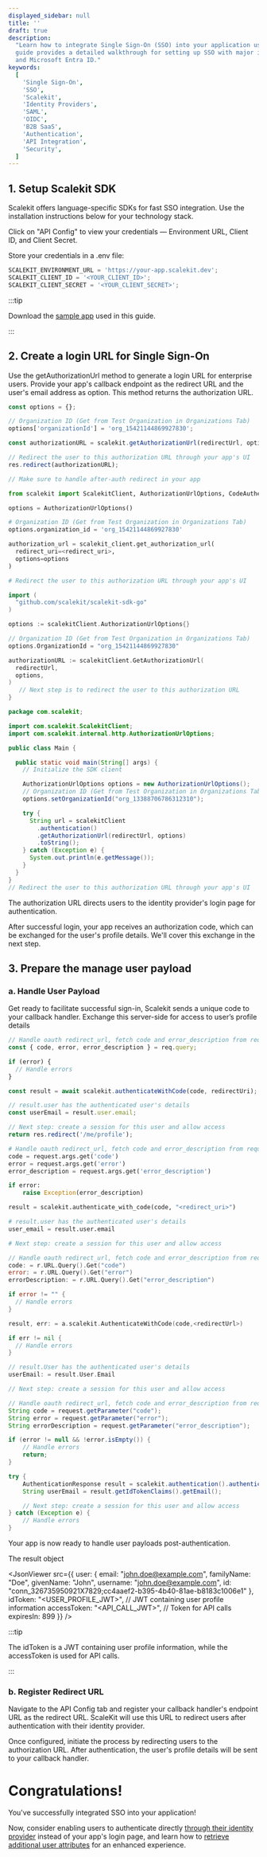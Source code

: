 ```yaml
---
displayed_sidebar: null
title: ''
draft: true
description:
  "Learn how to integrate Single Sign-On (SSO) into your application using Scalekit's APIs. This
  guide provides a detailed walkthrough for setting up SSO with major identity providers like Okta
  and Microsoft Entra ID."
keywords:
  [
    'Single Sign-On',
    'SSO',
    'Scalekit',
    'Identity Providers',
    'SAML',
    'OIDC',
    'B2B SaaS',
    'Authentication',
    'API Integration',
    'Security',
  ]
---
```



## 1. Setup Scalekit SDK

Scalekit offers language-specific SDKs for fast SSO integration. Use the installation instructions
below for your technology stack.

<InstallSDK />

Click on "API Config" to view your credentials — Environment URL, Client ID, and Client Secret.

Store your credentials in a <SimpleCode>.env</SimpleCode> file:

<CodeWithHeader title=".env">

```jsx
SCALEKIT_ENVIRONMENT_URL = 'https://your-app.scalekit.dev';
SCALEKIT_CLIENT_ID = '<YOUR_CLIENT_ID>';
SCALEKIT_CLIENT_SECRET = '<YOUR_CLIENT_SECRET>';
```

</CodeWithHeader>

:::tip

Download the [sample app](https://github.com/scalekit-inc/sso-express-example) used in this guide.

:::

## 2. Create a login URL for Single Sign-On

Use the <SimpleCode>getAuthorizationUrl</SimpleCode> method to generate a login URL for enterprise users. Provide your app's callback endpoint as the redirect URL and the user's email address as option. This method returns the authorization URL.
<CodeWithHeader>

<Tabs groupId="tech-stack" queryString>
<TabItem value="nodejs" label="Node.js">

```javascript showLineNumbers
const options = {};

// Organization ID (Get from Test Organization in Organizations Tab)
options['organizationId'] = 'org_15421144869927830';

const authorizationURL = scalekit.getAuthorizationUrl(redirectUrl, options);

// Redirect the user to this authorization URL through your app's UI
res.redirect(authorizationURL);

// Make sure to handle after-auth redirect in your app
```

</TabItem>
<TabItem value="py" label="Python">

```python showLineNumbers
from scalekit import ScalekitClient, AuthorizationUrlOptions, CodeAuthenticationOptions

options = AuthorizationUrlOptions()

# Organization ID (Get from Test Organization in Organizations Tab)
options.organization_id = 'org_15421144869927830'

authorization_url = scalekit_client.get_authorization_url(
  redirect_uri=<redirect_uri>,
  options=options
)

# Redirect the user to this authorization URL through your app's UI

```

</TabItem>
<TabItem value="golang" label="Go">

```go showLineNumbers
import (
  "github.com/scalekit/scalekit-sdk-go"
)

options := scalekitClient.AuthorizationUrlOptions{}

// Organization ID (Get from Test Organization in Organizations Tab)
options.OrganizationId = "org_15421144869927830"

authorizationURL := scalekitClient.GetAuthorizationUrl(
  redirectUrl,
  options,
)
   // Next step is to redirect the user to this authorization URL
}
```

</TabItem>

<TabItem value="java" label="Java">

```java showLineNumbers
package com.scalekit;

import com.scalekit.ScalekitClient;
import com.scalekit.internal.http.AuthorizationUrlOptions;

public class Main {

  public static void main(String[] args) {
    // Initialize the SDK client

    AuthorizationUrlOptions options = new AuthorizationUrlOptions();
    // Organization ID (Get from Test Organization in Organizations Tab)
    options.setOrganizationId("org_13388706786312310");

    try {
      String url = scalekitClient
        .authentication()
        .getAuthorizationUrl(redirectUrl, options)
        .toString();
    } catch (Exception e) {
      System.out.println(e.getMessage());
    }
  }
}
// Redirect the user to this authorization URL through your app's UI

```

</TabItem>

</Tabs>
</CodeWithHeader>

The authorization URL directs users to the identity provider's login page for authentication.

After successful login, your app receives an authorization code, which can be exchanged for the user's profile details. We'll cover this exchange in the next step.

## 3. Prepare the manage user payload

### a. Handle User Payload

Get ready to facilitate successful sign-in, Scalekit sends a unique code to your callback handler.
Exchange this server-side for access to user’s profile details

<CodeWithHeader>
<Tabs groupId="tech-stack" queryString>
<TabItem value="nodejs" label="Node.js">

```javascript showLineNumbers
// Handle oauth redirect_url, fetch code and error_description from request params
const { code, error, error_description } = req.query;

if (error) {
  // Handle errors
}

const result = await scalekit.authenticateWithCode(code, redirectUri);

// result.user has the authenticated user's details
const userEmail = result.user.email;

// Next step: create a session for this user and allow access
return res.redirect('/me/profile');
```

</TabItem>
<TabItem value="py" label="Python">

```python showLineNumbers
# Handle oauth redirect_url, fetch code and error_description from request params
code = request.args.get('code')
error = request.args.get('error')
error_description = request.args.get('error_description')

if error:
    raise Exception(error_description)

result = scalekit.authenticate_with_code(code, "<redirect_uri>")

# result.user has the authenticated user's details
user_email = result.user.email

# Next step: create a session for this user and allow access
```

</TabItem>
<TabItem value="golang" label="Go">

```go showLineNumbers
// Handle oauth redirect_url, fetch code and error_description from request params
code: = r.URL.Query().Get("code")
error: = r.URL.Query().Get("error")
errorDescription: = r.URL.Query().Get("error_description")

if error != "" {
  // Handle errors
}

result, err: = a.scalekit.AuthenticateWithCode(code,<redirectUrl>)

if err != nil {
  // Handle errors
}

// result.User has the authenticated user's details
userEmail: = result.User.Email

// Next step: create a session for this user and allow access
```

</TabItem>

<TabItem value="java" label="Java">

```java
// Handle oauth redirect_url, fetch code and error_description from request params
String code = request.getParameter("code");
String error = request.getParameter("error");
String errorDescription = request.getParameter("error_description");

if (error != null && !error.isEmpty()) {
    // Handle errors
    return;
}

try {
    AuthenticationResponse result = scalekit.authentication().authenticateWithCode(code, redirectUrl);
    String userEmail = result.getIdTokenClaims().getEmail();

    // Next step: create a session for this user and allow access
} catch (Exception e) {
    // Handle errors
}
```

</TabItem>

</Tabs>
</CodeWithHeader>

Your app is now ready to handle user payloads post-authentication.

The <SimpleCode>result</SimpleCode> object

<CodeWithHeader title="Result Object">

<JsonViewer
src={{
  user: {
    email: "john.doe@example.com",
    familyName: "Doe",
    givenName: "John",
    username: "john.doe@example.com",
    id: "conn_326735950921X7829;cc4aaef2-b395-4b40-81ae-b8183c1006e1"
  },
  idToken: "<USER_PROFILE_JWT>", // JWT containing user profile information
  accessToken: "<API_CALL_JWT>", // Token for API calls
  expiresIn: 899
}}
/>


</CodeWithHeader>

:::tip

The <SimpleCode>idToken</SimpleCode> is a JWT containing user profile information, while the <SimpleCode>accessToken</SimpleCode> is used for API calls.

:::

### b. Register Redirect URL

Navigate to the API Config tab and register your callback handler's endpoint URL as the redirect URL. ScaleKit will use this URL to redirect users after authentication with their identity provider.

Once configured, initiate the process by redirecting users to the authorization URL. After authentication, the user's profile details will be sent to your callback handler.

# Congratulations!

You've successfully integrated SSO into your application!

Now, consider enabling users to authenticate directly
<a href="/sso/guides/setup-sso/implement-idp-initiated-sso" target="_blank" rel="noopener noreferrer">through
their identity provider</a> instead of your app's login page, and learn how to
<a href="/sso/guides/setup-sso/customize-user-attributes" target="_blank" rel="noopener noreferrer">retrieve
additional user attributes</a> for an enhanced experience.
